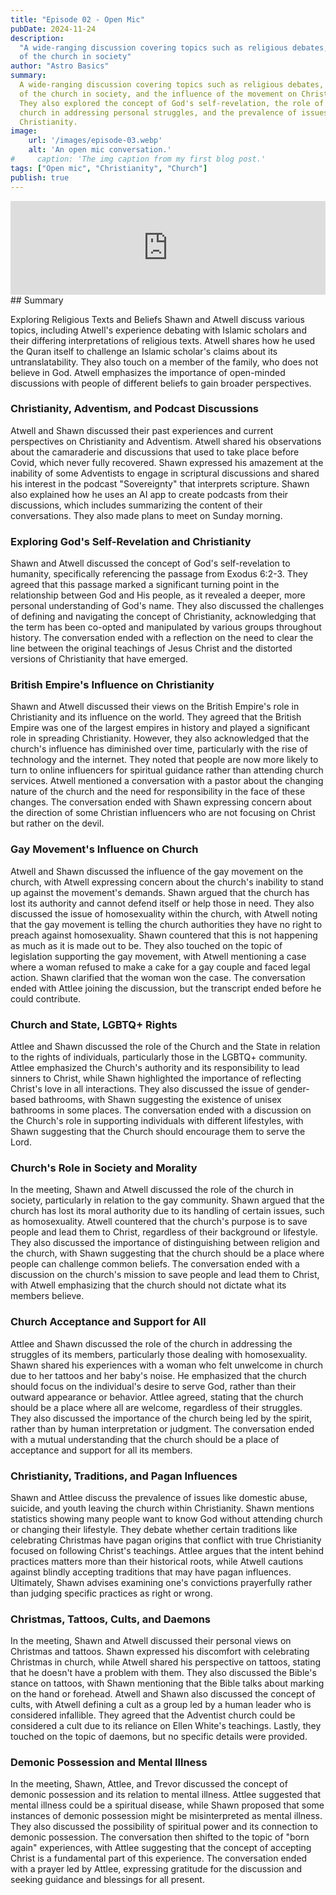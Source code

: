 ```yaml
---
title: "Episode 02 - Open Mic"
pubDate: 2024-11-24
description:
  "A wide-ranging discussion covering topics such as religious debates, the role
  of the church in society"
author: "Astro Basics"
summary:
  A wide-ranging discussion covering topics such as religious debates, the role
  of the church in society, and the influence of the movement on Christianity.
  They also explored the concept of God's self-revelation, the role of the
  church in addressing personal struggles, and the prevalence of issues within
  Christianity.
image:
    url: '/images/episode-03.webp'
    alt: 'An open mic conversation.'
#     caption: 'The img caption from my first blog post.'
tags: ["Open mic", "Christianity", "Church"]
publish: true
---
```



<iframe title="Episode  03 - Open Mic" allowtransparency="true" height="300" width="100%" style="border: none; min-width: min(100%, 330px);height:150px;" scrolling="no" data-name="pb-iframe-player" src="https://www.podbean.com/player-v2/?from=embed&i=63p52-174c3de-pb&square=1&share=0&download=1&fonts=Arial&skin=60a0c8&font-color=auto&rtl=0&logo_link=episode_page&btn-skin=7&size=300" loading="lazy" allowfullscreen=""></iframe>
## Summary

Exploring Religious Texts and Beliefs Shawn and Atwell discuss various topics,
including Atwell's experience debating with Islamic scholars and their differing
interpretations of religious texts. Atwell shares how he used the Quran itself
to challenge an Islamic scholar's claims about its untranslatability. They also
touch on a member of the family, who does not believe in God.
Atwell emphasizes the importance of open-minded discussions with people of
different beliefs to gain broader perspectives.

### Christianity, Adventism, and Podcast Discussions

Atwell and Shawn discussed their past experiences and current perspectives on
Christianity and Adventism. Atwell shared his observations about the camaraderie
and discussions that used to take place before Covid, which never fully
recovered. Shawn expressed his amazement at the inability of some Adventists to
engage in scriptural discussions and shared his interest in the podcast
"Sovereignty" that interprets scripture. Shawn also explained how he uses an AI
app to create podcasts from their discussions, which includes summarizing the
content of their conversations. They also made plans to meet on Sunday morning.

### Exploring God's Self-Revelation and Christianity

Shawn and Atwell discussed the concept of God's self-revelation to humanity,
specifically referencing the passage from Exodus 6:2-3. They agreed that this
passage marked a significant turning point in the relationship between God and
His people, as it revealed a deeper, more personal understanding of God's name.
They also discussed the challenges of defining and navigating the concept of
Christianity, acknowledging that the term has been co-opted and manipulated by
various groups throughout history. The conversation ended with a reflection on
the need to clear the line between the original teachings of Jesus Christ and
the distorted versions of Christianity that have emerged.

### British Empire's Influence on Christianity

Shawn and Atwell discussed their views on the British Empire's role in
Christianity and its influence on the world. They agreed that the British Empire
was one of the largest empires in history and played a significant role in
spreading Christianity. However, they also acknowledged that the church's
influence has diminished over time, particularly with the rise of technology and
the internet. They noted that people are now more likely to turn to online
influencers for spiritual guidance rather than attending church services. Atwell
mentioned a conversation with a pastor about the changing nature of the church
and the need for responsibility in the face of these changes. The conversation
ended with Shawn expressing concern about the direction of some Christian
influencers who are not focusing on Christ but rather on the devil.

### Gay Movement's Influence on Church

Atwell and Shawn discussed the influence of the gay movement on the church, with
Atwell expressing concern about the church's inability to stand up against the
movement's demands. Shawn argued that the church has lost its authority and
cannot defend itself or help those in need. They also discussed the issue of
homosexuality within the church, with Atwell noting that the gay movement is
telling the church authorities they have no right to preach against
homosexuality. Shawn countered that this is not happening as much as it is made
out to be. They also touched on the topic of legislation supporting the gay
movement, with Atwell mentioning a case where a woman refused to make a cake for
a gay couple and faced legal action. Shawn clarified that the woman won the
case. The conversation ended with Attlee joining the discussion, but the
transcript ended before he could contribute.

### Church and State, LGBTQ+ Rights

Attlee and Shawn discussed the role of the Church and the State in relation to
the rights of individuals, particularly those in the LGBTQ+ community. Attlee
emphasized the Church's authority and its responsibility to lead sinners to
Christ, while Shawn highlighted the importance of reflecting Christ's love in
all interactions. They also discussed the issue of gender-based bathrooms, with
Shawn suggesting the existence of unisex bathrooms in some places. The
conversation ended with a discussion on the Church's role in supporting
individuals with different lifestyles, with Shawn suggesting that the Church
should encourage them to serve the Lord.

### Church's Role in Society and Morality

In the meeting, Shawn and Atwell discussed the role of the church in society,
particularly in relation to the gay community. Shawn argued that the church has
lost its moral authority due to its handling of certain issues, such as
homosexuality. Atwell countered that the church's purpose is to save people and
lead them to Christ, regardless of their background or lifestyle. They also
discussed the importance of distinguishing between religion and the church, with
Shawn suggesting that the church should be a place where people can challenge
common beliefs. The conversation ended with a discussion on the church's mission
to save people and lead them to Christ, with Atwell emphasizing that the church
should not dictate what its members believe.

### Church Acceptance and Support for All

Attlee and Shawn discussed the role of the church in addressing the struggles of
its members, particularly those dealing with homosexuality. Shawn shared his
experiences with a woman who felt unwelcome in church due to her tattoos and her
baby's noise. He emphasized that the church should focus on the individual's
desire to serve God, rather than their outward appearance or behavior. Attlee
agreed, stating that the church should be a place where all are welcome,
regardless of their struggles. They also discussed the importance of the church
being led by the spirit, rather than by human interpretation or judgment. The
conversation ended with a mutual understanding that the church should be a place
of acceptance and support for all its members.

### Christianity, Traditions, and Pagan Influences

Shawn and Attlee discuss the prevalence of issues like domestic abuse, suicide,
and youth leaving the church within Christianity. Shawn mentions statistics
showing many people want to know God without attending church or changing their
lifestyle. They debate whether certain traditions like celebrating Christmas
have pagan origins that conflict with true Christianity focused on following
Christ's teachings. Attlee argues that the intent behind practices matters more
than their historical roots, while Atwell cautions against blindly accepting
traditions that may have pagan influences. Ultimately, Shawn advises examining
one's convictions prayerfully rather than judging specific practices as right or
wrong.

### Christmas, Tattoos, Cults, and Daemons

In the meeting, Shawn and Atwell discussed their personal views on Christmas and
tattoos. Shawn expressed his discomfort with celebrating Christmas in church,
while Atwell shared his perspective on tattoos, stating that he doesn't have a
problem with them. They also discussed the Bible's stance on tattoos, with Shawn
mentioning that the Bible talks about marking on the hand or forehead. Atwell
and Shawn also discussed the concept of cults, with Atwell defining a cult as a
group led by a human leader who is considered infallible. They agreed that the
Adventist church could be considered a cult due to its reliance on Ellen White's
teachings. Lastly, they touched on the topic of daemons, but no specific details
were provided.

### Demonic Possession and Mental Illness

In the meeting, Shawn, Attlee, and Trevor discussed the concept of demonic
possession and its relation to mental illness. Attlee suggested that mental
illness could be a spiritual disease, while Shawn proposed that some instances
of demonic possession might be misinterpreted as mental illness. They also
discussed the possibility of spiritual power and its connection to demonic
possession. The conversation then shifted to the topic of "born again"
experiences, with Attlee suggesting that the concept of accepting Christ is a
fundamental part of this experience. The conversation ended with a prayer led by
Attlee, expressing gratitude for the discussion and seeking guidance and
blessings for all present.
